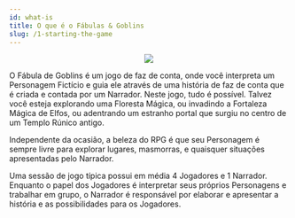 ```yaml
---
id: what-is
title: O que é o Fábulas & Goblins
slug: /1-starting-the-game
---
```




<center>
  <img src={useBaseUrl('img/starting-the-game/what-is-1.png')} style={{display: 'block', marginTop: '20px', marginBottom: '50px'}} />
</center>

O Fábula de Goblins é um jogo de faz de conta, onde você interpreta um Personagem Fictício e guia ele através de uma história de faz de conta que é criada e contada por um Narrador. Neste jogo, tudo é possível. Talvez você esteja explorando uma Floresta Mágica, ou invadindo a Fortaleza Mágica de Elfos, ou adentrando um estranho portal que surgiu no centro de um Templo Rúnico antigo.

Independente da ocasião, a beleza do RPG é que seu Personagem é sempre livre para explorar lugares, masmorras, e quaisquer situações apresentadas pelo Narrador.

Uma sessão de jogo típica possui em média 4 Jogadores e 1 Narrador. Enquanto o papel dos Jogadores é interpretar seus próprios Personagens e trabalhar em grupo, o Narrador é responsável por elaborar e apresentar a história e as possibilidades para os Jogadores.
